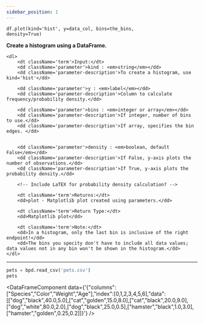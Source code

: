 ```yaml
---
sidebar_position: 1
---
```



<code>df.plot(kind='hist', y=data_col, bins=the_bins, density=True)</code>

<div className='base'>
    <p><strong>Create a histogram using a DataFrame.</strong></p>

    <dl>
        <dt className='term'>Input:</dt>
        <dd className='parameter'>kind : <em>string</em></dd>
        <dd className='parameter-description'>To create a histogram, use kind='hist'</dd>

        <dd className='parameter'>y : <em>label</em></dd>
        <dd className='parameter-description'>Column to calculate frequency/probability density.</dd>

        <dd className='parameter'>bins : <em>integer or array</em></dd>
        <dd className='parameter-description'>If integer, number of bins to use.</dd>
        <dd className='parameter-description'>If array, specifies the bin edges. </dd>


        <dd className='parameter'>density : <em>boolean, default False</em></dd>
        <dd className='parameter-description'>If False, y-axis plots the number of observations.</dd>
        <dd className='parameter-description'>If True, y-axis plots the probability density.</dd>

        <!-- Include LaTEX for probability density calculation? -->

        <dt className='term'>Returns:</dt>
        <dd>plot - Matplotlib plot created using parameters.</dd>

        <dt className='term'>Return Type:</dt>
        <dd>Matplotlib plot</dd>

        <dt className='term'>Note:</dt>
        <dd>In a histogram, only the last bin is inclusive of the right endpoint!</dd>
        <dd>The bins you specity don't have to include all data values; data values not in any bin won't be shown in the histogram.</dd>
    </dl>
</div>

---

```python
pets = bpd.read_csv('pets.csv')
pets
```

<DataFrameComponent data={'{"columns":["Species","Color","Weight","Age"],"index":[0,1,2,3,4,5,6],"data":[["dog","black",40.0,5.0],["cat","golden",15.0,8.0],["cat","black",20.0,9.0],["dog","white",80.0,2.0],["dog","black",25.0,0.5],["hamster","black",1.0,3.0],["hamster","golden",0.25,0.2]]}'} />